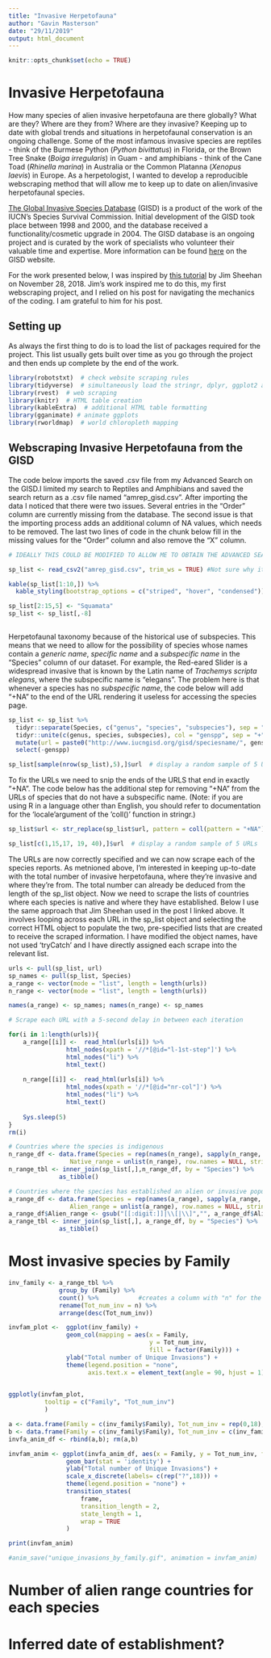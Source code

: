 ```yaml
---
title: "Invasive Herpetofauna"
author: "Gavin Masterson"
date: "29/11/2019"
output: html_document
---
```


```r
knitr::opts_chunk$set(echo = TRUE)
```

# Invasive Herpetofauna

How many species of alien invasive herpetofauna are there globally? What are they? Where are they from? Where are they invasive? Keeping up to date with global trends and situations in herpetofaunal conservation is an ongoing challenge. Some of the most infamous invasive species are reptiles - think of the Burmese Python (*Python bivittatus*) in Florida, or the Brown Tree Snake (*Boiga irregularis*) in Guam - and amphibians - think of the Cane Toad (*Rhinella marina*) in Australia or the Common Platanna (*Xenopus laevis*) in Europe. As a herpetologist, I wanted to develop a reproducible webscraping method that will allow me to keep up to date on alien/invasive herpetofaunal species. 

[The Global Invasive Species Database](http://www.iucngisd.org/gisd/) (GISD) is a product of the work of the IUCN's Species Survival Commission. Initial development of the GISD took place between 1998 and 2000, and the database received a functionality/cosmetic upgrade in 2004. The GISD database is an ongoing project and is curated by the work of specialists who volunteer their valuable time and expertise. More information can be found [here](http://www.iucngisd.org/gisd/about.php) on the GISD website.

For the work presented below, I was inspired by [this tutorial](https://naturaldatasolutions.com/2018/11/28/scraping-and-visualizing-the-gisd-with-r/) by Jim Sheehan on November 28, 2018. Jim's work inspired me to do this, my first webscraping project, and I relied on his post for navigating the mechanics of the coding. I am grateful to him for his post.

## Setting up 

As always the first thing to do is to load the list of packages required for the project. This list usually gets built over time as you go through the project and then ends up complete by the end of the work.

```r
library(robotstxt)  # check website scraping rules
library(tidyverse)  # simultaneously load the stringr, dplyr, ggplot2 and readr packages
library(rvest)  # web scraping
library(knitr)  # HTML table creation
library(kableExtra)  # additional HTML table formatting
library(gganimate) # animate ggplots
library(rworldmap)  # world chloropleth mapping
```

## Webscraping Invasive Herpetofauna from the GISD

The code below imports the saved .csv file from my Advanced Search on the GISD.I limited my search to Reptiles and Amphibians and saved the search return as a .csv file named "amrep_gisd.csv". After importing the data I noticed that there were two issues. Several entries in the "Order" column are currently missing from the database. The second issue is that the importing process adds an additional column of NA values, which needs to be removed. The last two lines of code in the chunk below fill in the missing values for the "Order" column and also remove the "X" column.

```r

# IDEALLY THIS COULD BE MODIFIED TO ALLOW ME TO OBTAIN THE ADVANCED SEARCH RESULTS AUTOMATICALLY, WHERE I APPEND THE DATE AND TIME OF THE SEARCH SO THAT IT IS SAVED IN THE FILE METADATA AND CAN BE USED TO COMPARE THE RESULTS YEAR ON YEAR ETC.

sp_list <- read_csv2("amrep_gisd.csv", trim_ws = TRUE) #Not sure why it adds the 8th column with NA values

kable(sp_list[1:10,]) %>% 
  kable_styling(bootstrap_options = c("striped", "hover", "condensed"))

sp_list[2:15,5] <- "Squamata"
sp_list <- sp_list[,-8]
              
```

Herpetofaunal taxonomy  because of the historical use of subspecies.  This means that we need to allow for the possibility of species whose names contain a *generic name*, *specific name* and a *subspecific name* in the "Species" column of our dataset. For example, the Red-eared Slider is a widespread invasive that is known by the Latin name of *Trachemys scripta elegans*, where the subspecific name is "elegans". The problem here is that whenever a species has no *subspecific name*, the code below will add "+NA" to the end of the URL rendering it useless for accessing the species page.

```r

sp_list <- sp_list %>% 
  tidyr::separate(Species, c("genus", "species", "subspecies"), sep = " ", remove = FALSE) %>% 
  tidyr::unite(c(genus, species, subspecies), col = "genspp", sep = "+", remove = FALSE) %>% 
  mutate(url = paste0("http://www.iucngisd.org/gisd/speciesname/", genspp)) %>% 
  select(-genspp)

sp_list[sample(nrow(sp_list),5),]$url  # display a random sample of 5 URLs
```

To fix the URLs we need to snip the ends of the URLS that end in exactly "+NA". The code below has the additional step for removing "+NA" from the URLs of species that do not have a subspecific name. (Note: if you are using R in a language other than English, you should refer to documentation for the 'locale'argument of the 'coll()' function in stringr.)

```r

sp_list$url <- str_replace(sp_list$url, pattern = coll(pattern = "+NA"), replacement = "")

sp_list[c(1,15,17, 19, 40),]$url  # display a random sample of 5 URLs
```

The URLs are now correctly specified and we can now scrape each of the species reports. As metnioned above, I'm interested in keeping up-to-date with the total number of invasive herpetofauna, where they're invasive and where they're from. The total number can already be deduced from the length of the sp_list object. Now we need to scrape the lists of countries where each species is native and where they have established. Below I use the same approach that Jim Sheehan used in the post I linked above. It involves looping across each URL in the sp_list object and selecting the correct HTML object to populate the two, pre-specified lists that are created to receive the scraped information. I have modified the object names, have not used 'tryCatch' and I have directly assigned each scrape into the relevant list.

```r
urls <- pull(sp_list, url)
sp_names <- pull(sp_list, Species)
a_range <- vector(mode = "list", length = length(urls))
n_range <- vector(mode = "list", length = length(urls))

names(a_range) <- sp_names; names(n_range) <- sp_names

# Scrape each URL with a 5-second delay in between each iteration

for(i in 1:length(urls)){
    a_range[[i]] <-  read_html(urls[i]) %>% 
                html_nodes(xpath = '//*[@id="l-1st-step"]') %>% 
                html_nodes("li") %>% 
                html_text()
    
    n_range[[i]] <-  read_html(urls[i]) %>% 
                html_nodes(xpath = '//*[@id="nr-col"]') %>% 
                html_nodes("li") %>% 
                html_text()
    
    Sys.sleep(5)
}
rm(i)
```

```r

# Countries where the species is indigenous
n_range_df <- data.frame(Species = rep(names(n_range), sapply(n_range, length)),
                 Native_range = unlist(n_range), row.names = NULL, stringsAsFactors = FALSE)
n_range_tbl <- inner_join(sp_list[,],n_range_df, by = "Species") %>% 
              as_tibble()

# Countries where the species has established an alien or invasive population
a_range_df <- data.frame(Species = rep(names(a_range), sapply(a_range, length)),
                 Alien_range = unlist(a_range), row.names = NULL, stringsAsFactors = FALSE)
a_range_df$Alien_range <- gsub("[[:digit:]]|\\[|\\]","", a_range_df$Alien_range)
a_range_tbl <- inner_join(sp_list[,], a_range_df, by = "Species") %>% 
              as_tibble()
```

# Most invasive species by Family

```r
inv_family <- a_range_tbl %>% 
              group_by (Family) %>% 
              count() %>%           #creates a column with "n" for the counts
              rename(Tot_num_inv = n) %>% 
              arrange(desc(Tot_num_inv))

invfam_plot <-  ggplot(inv_family) + 
                geom_col(mapping = aes(x = Family, 
                                       y = Tot_num_inv,
                                       fill = factor(Family))) +
                ylab("Total number of Unique Invasions") +
                theme(legend.position = "none",
                      axis.text.x = element_text(angle = 90, hjust = 1))
                

ggplotly(invfam_plot, 
          tooltip = c("Family", "Tot_num_inv")
          )
```


```r

a <- data.frame(Family = c(inv_family$Family), Tot_num_inv = rep(0,18), frame = rep('a',18))
b <- data.frame(Family = c(inv_family$Family), Tot_num_inv = c(inv_family$Tot_num_inv), frame = rep('b',18))
invfa_anim_df <- rbind(a,b); rm(a,b)

invfam_anim <- ggplot(invfa_anim_df, aes(x = Family, y = Tot_num_inv, fill = Family)) +
                geom_bar(stat = 'identity') + 
                ylab("Total number of Unique Invasions") +
                scale_x_discrete(labels= c(rep("?",18))) +
                theme(legend.position = "none") +
                transition_states(
                    frame,
                    transition_length = 2,
                    state_length = 1,
                    wrap = TRUE
                )

print(invfam_anim) 

#anim_save("unique_invasions_by_family.gif", animation = invfam_anim)
```

# Number of alien range countries for each species

# Inferred date of establishment?



